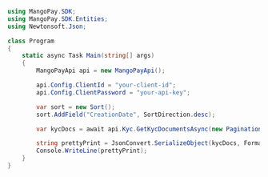 ```csharp .NET 
using MangoPay.SDK;
using MangoPay.SDK.Entities;
using Newtonsoft.Json;

class Program
{
    static async Task Main(string[] args)
    {
        MangoPayApi api = new MangoPayApi();

        api.Config.ClientId = "your-client-id";
        api.Config.ClientPassword = "your-api-key";

        var sort = new Sort();
        sort.AddField("CreationDate", SortDirection.desc);

        var kycDocs = await api.Kyc.GetKycDocumentsAsync(new Pagination(1, 100), null, sort);

        string prettyPrint = JsonConvert.SerializeObject(kycDocs, Formatting.Indented);
        Console.WriteLine(prettyPrint);
    }
}
```